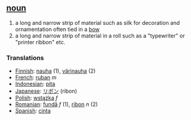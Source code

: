 == [[noun]] ==
# a long and narrow strip of material such as silk for decoration and ornamentation often tied in a [[bow]]
# a long and narrow strip of material in a roll such as a "typewriter" or "printer ribbon"  etc.

=== Translations ===
*[[Finnish]]: [[nauha]] (1), [[värinauha]] (2)
*[[French]]: [[ruban]] ''m''
*[[Indonesian]]: [[pita]]
*[[Japanese]]: [[リボン]] (ribon)
*[[Polish]]: [[wstążka]] ''f''
*[[Romanian]]: [[fundă]] ''f'' (1), [[ribon]] ''n'' (2)
*[[Spanish]]: [[cinta]]